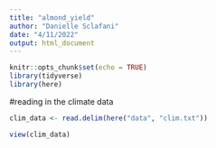 ```yaml
---
title: "almond_yield"
author: "Danielle Sclafani"
date: "4/11/2022"
output: html_document
---
```


```r
knitr::opts_chunk$set(echo = TRUE)
library(tidyverse)
library(here)
```


#reading in the climate data
```r
clim_data <- read.delim(here("data", "clim.txt"))

view(clim_data)
```

